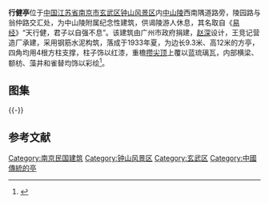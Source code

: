 {{文物保护单位
| 级别 = 市县级
| 省名 = 江苏省
| 市/县名 = 南京市
| 图片 = [[File:Xingjian_Pavilion_01_2011-03.jpg|220px]]<br><small>行健亭，2011年3月</small>
| 名称 = 中山陵附属建筑
| 子项 = 行健亭
| 编号 = 3-94
| 分类 = 近现代重要史迹及代表性建筑
| 所在 = [[玄武区|玄武区]]钟山风景区
| 时代 = 民国
| 登录 = 2006年6月
}}
'''行健亭'''位于[[中国|中国]][[江苏省|江苏省]][[南京市|南京市]][[玄武区|玄武区]][[紫金山|钟山风景区]]内[[中山陵|中山陵]]西南隅道路旁，陵园路与翁仲路交汇处，为中山陵附属纪念性建筑，供谒陵游人休息，其名取自《[[易经|易经]]》“天行健，君子以自强不息”。该建筑由广州市政府捐建，[[赵深|赵深]]设计，王竞记营造厂承建，采用钢筋水泥构筑，落成于1933年夏，为边长9.3米、高12米的方亭，四角均用4根方柱支撑，柱子饰以红漆，重檐[[攒尖顶|攒尖顶]]上覆以蓝琉璃瓦，内部横梁、额枋、藻井和雀替均饰以彩绘<ref>{{cite web|url=http://www.zschina.org.cn/jqfg/mgzl/xjt/|title=《行健亭》|accessdate=2014-08-16|work=|publisher=钟山风景名胜区|archive-url=https://web.archive.org/web/20140819085105/http://www.zschina.org.cn/jqfg/mgzl/xjt/|archive-date=2014-08-19|dead-url=yes}}</ref>。
== 图集 ==
{{multiple image
| align  = left
| image1 = Xingjian Pavilion 02 2011-03.jpg
| width1 = 240
| caption1 = 檐部
| image2 = Xingjian Pavilion 03 2011-03.jpg
| width2 = 240
| caption2 = 藻井
}}
{{-}}
== 参考文献 ==
{{Reflist|2}}
{{Nanjing-stub}}
{{DEFAULTSORT:X}}
{{Commons category|Xingjian Pavilion}}
{{钟山风景区}}
{{南京民国建筑}}

[[Category:南京民国建筑|Category:南京民国建筑]]
[[Category:钟山风景区|Category:钟山风景区]]
[[Category:玄武区|Category:玄武区]]
[[Category:中國傳統的亭|Category:中國傳統的亭]]